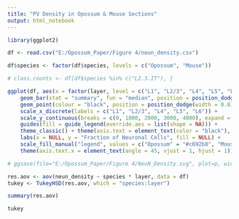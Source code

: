 ```yaml
---
title: "PV Density in Opossum & Mouse Sections"
output: html_notebook
---
```


```r

library(ggplot2)

df <- read.csv("E:/Opossum_Paper/Figure 4/neun_density.csv")

```


```r

df$species <- factor(df$species, levels = c("Opossum", "Mouse"))

# class.counts <- df[df$species %in% c("L2.3.IT"), ]

ggplot(df, aes(x = factor(layer, level = c("L1", "L2/3", "L4", "L5", "L6")), y = neun_density, fill = species)) +
    geom_bar(stat = "summary", fun = "median", position = position_dodge(width = 0.8), width = 0.75) +
    geom_point(colour = "black", position = position_dodge(width = 0.8), size = 1) +
    scale_x_discrete(labels = c("L1", "L2/3", "L4", "L5", "L6")) +
    scale_y_continuous(breaks = c(0, 1000, 2000, 3000, 4000), expand = c(0, 0), limits = c(0, 4000)) +
    guides(fill = guide_legend(override.aes = list(shape = NA))) +
    theme_classic() + theme(axis.text = element_text(color = "black"), legend.text = element_text(size = 10)) + 
    labs(x = NULL, y = "Fraction of Neuronal Cells", fill = NULL) + 
    scale_fill_manual("legend", values = c("Opossum" = "#c692b8", "Mouse" = "#aaaaaa")) + 
    theme(axis.text.x = element_text(angle = 45, vjust = 1, hjust = 1))

# ggsave(file="E:/Opossum_Paper/Figure 4/NeuN_Density.svg", plot=p, width=4, height=3.1, dpi=500)

```


```r

res.aov <- aov(neun_density ~ species * layer, data = df)
tukey <- TukeyHSD(res.aov, which = "species:layer")

```


```r

summary(res.aov)

```


```r

tukey

```

